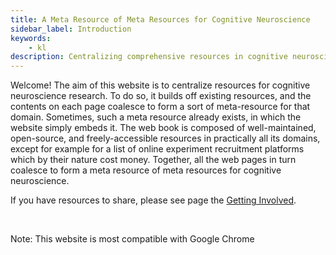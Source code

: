 ```yaml
---
title: A Meta Resource of Meta Resources for Cognitive Neuroscience
sidebar_label: Introduction
keywords:
    - kl
description: Centralizing comprehensive resources in cognitive neuroscience
---
```


Welcome! The aim of this website is to centralize resources for cognitive neuroscience research. To do so, it builds off existing resources, and the contents on each page coalesce to form a sort of meta-resource for that domain. Sometimes, such a meta resource already exists, in which the website simply embeds it. The web book is composed of well-maintained, open-source, and freely-accessible resources in practically all its domains, except for example for a list of online experiment recruitment platforms which by their nature cost money. Together, all the web pages in turn coalesce to form a meta resource of meta resources for cognitive neuroscience.

If you have resources to share, please see page the [Getting Involved](contributing/getting-involved).

<br/>

Note: This website is most compatible with Google Chrome
